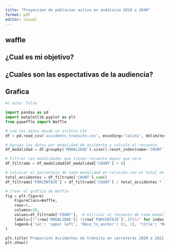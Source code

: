 ```yaml
---
title: "Proyeccion de poblacion activa en andalucia 2018 a 2040"
format: pdf
editor: visual
---
```


## waffle

## ¿Cual es mi objetivo?

## ¿Cuales son las espectativas de la audiencia?

## Grafica

```python
#| echo: false

import pandas as pd
import matplotlib.pyplot as plt
from pywaffle import Waffle

# Lee los datos desde un archivo CSV
df = pd.read_csv('accidents_transito.csv', encoding='latin1', delimiter=';')

# Agrupa los datos por modalidad de accidente y calcula el recuento
df_modalidad = df.groupby('MODALIDAD').size().reset_index(name='COUNT')

# Filtrar las modalidades que tienen recuento mayor que cero
df_filtrado = df_modalidad[df_modalidad['COUNT'] > 0]

# Calcular el porcentaje de cada modalidad en relación con el total de accidentes
total_accidentes = df_filtrado['COUNT'].sum()
df_filtrado['PORCENTAJE'] = df_filtrado['COUNT'] / total_accidentes * 100

# Crear el gráfico de Waffle
fig = plt.figure(
    FigureClass=Waffle,
    rows=5,
    columns=10,
    values=df_filtrado['COUNT'],  # Utilizar el recuento de cada modalidad como valores
    labels=[f"{row['MODALIDAD']} ({row['PORCENTAJE']:.1f}%)" for index, row in df_filtrado.iterrows()],  # Agregar el porcentaje a las etiquetas
    legend={'loc': 'upper left', 'bbox_to_anchor': (1, 1), 'title': 'Modalidades'}  # Ubicación y título de la leyenda
)

plt.title('Proporción Accidentes de tránsito en carreteras 2020 a 2021 en Perú')
plt.show()

```
